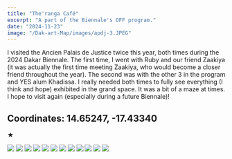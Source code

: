 ```yaml
---
title: "The'ranga Café"
excerpt: "A part of the Biennale's OFF program."
date: "2024-11-23"
image: "/Dak-art-Map/images/apdj-3.JPEG"
---
```


I visited the Ancien Palais de Justice twice this year, both times during the 2024 Dakar Biennale. The first time, I went with Ruby and our friend Zaakiya (it was actually the first time meeting Zaakiya, who would become a closer friend throughout the year). The second was with the other 3 in the program and YES alum Khadissa. I really needed both times to fully see everything (I think and hope) exhibited in the grand space. It was a bit of a maze at times. I hope to visit again (especially during a future Biennale)!

## **Coordinates:** 14.65247, -17.43340

★

<div className="gallery grid grid-cols-3 gap-4">
  <img src="/Dak-art-Map/images/apdj-1.JPEG" />
  <img src="/Dak-art-Map/images/apdj-2.JPEG" />
  <img src="/Dak-art-Map/images/apdj-3.JPEG" />
  <img src="/Dak-art-Map/images/apdj-4.JPEG" />
  <img src="/Dak-art-Map/images/apdj-5.JPEG" />
  <img src="/Dak-art-Map/images/apdj-6.JPEG" />
  <img src="/Dak-art-Map/images/apdj-7.JPEG" />
  <img src="/Dak-art-Map/images/apdj-8.JPEG" />
  <img src="/Dak-art-Map/images/apdj-9.JPEG" />
  <img src="/Dak-art-Map/images/apdj-10.JPEG" />
  <img src="/Dak-art-Map/images/apdj-11.JPEG" />
  <img src="/Dak-art-Map/images/apdj-12.JPEG" />
</div>
